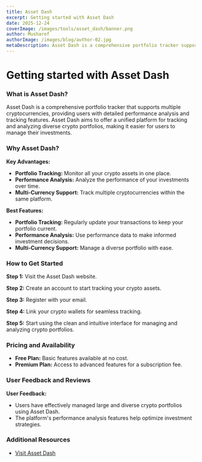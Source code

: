 ```yaml
---
title: Asset Dash
excerpt: Getting started with Asset Dash
date: 2025-12-24
coverImage: /images/tools/asset_dash/banner.png
author: Musharof
authorImage: /images/blog/author-02.jpg
metaDescription: Asset Dash is a comprehensive portfolio tracker supporting multiple cryptocurrencies. Learn what it is & get started with it today. Find Dexscreener, Solana Explorer, and other tools today.
---
```


# Getting started with Asset Dash

### What is Asset Dash?

Asset Dash is a comprehensive portfolio tracker that supports multiple cryptocurrencies, providing users with detailed performance analysis and tracking features. Asset Dash aims to offer a unified platform for tracking and analyzing diverse crypto portfolios, making it easier for users to manage their investments.

### Why Asset Dash?

**Key Advantages:**
- **Portfolio Tracking:** Monitor all your crypto assets in one place.
- **Performance Analysis:** Analyze the performance of your investments over time.
- **Multi-Currency Support:** Track multiple cryptocurrencies within the same platform.

**Best Features:**
- **Portfolio Tracking:** Regularly update your transactions to keep your portfolio current.
- **Performance Analysis:** Use performance data to make informed investment decisions.
- **Multi-Currency Support:** Manage a diverse portfolio with ease.

### How to Get Started

**Step 1:** Visit the Asset Dash website.

**Step 2:** Create an account to start tracking your crypto assets.

**Step 3:** Register with your email.

**Step 4:** Link your crypto wallets for seamless tracking.

**Step 5:** Start using the clean and intuitive interface for managing and analyzing crypto portfolios.

### Pricing and Availability

- **Free Plan:** Basic features available at no cost.
- **Premium Plan:** Access to advanced features for a subscription fee.

### User Feedback and Reviews

**User Feedback:**
- Users have effectively managed large and diverse crypto portfolios using Asset Dash.
- The platform's performance analysis features help optimize investment strategies.

### Additional Resources

- [Visit Asset Dash](https://assetdash.com)
